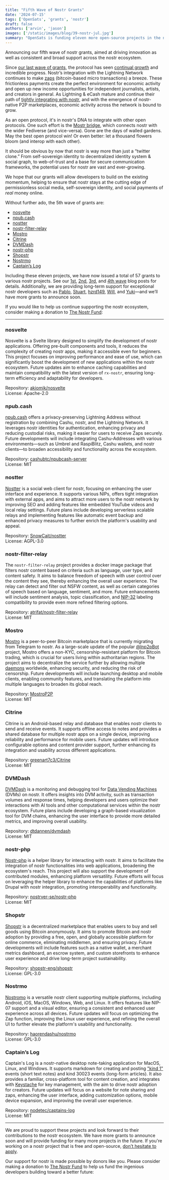 ```yaml
---
title: "Fifth Wave of Nostr Grants"
date: '2024-07-15'
tags: ['OpenSats', 'grants', 'nostr']
draft: false
authors: ['arvin', 'jason']
images: ['/static/images/blog/39-nostr-jul.jpg']
summary: "OpenSats is funding eleven more open-source projects in the nostr ecosystem."
---
```


Announcing our fifth wave of nostr grants, aimed at driving innovation as well
as consistent and broad support across the nostr ecosystem.

Since [our last wave of grants](/blog/nostr-grants-december-2023), the protocol
has seen [continual growth](https://stats.nostr.band/) and incredible progress.
Nostr’s integration with the Lightning Network continues to make
[zaps](https://zaplife.lol/) (bitcoin-based micro transactions) a breeze. These
frictionless payments create the perfect environment for economic activity and
open up new income opportunities for independent journalists, artists, and
creators in general. As Lightning & eCash mature and continue their path of
[tightly integrating with nostr][nutsack], and with the emergence of
nostr-native P2P marketplaces, economic activity across the network is bound to
grow.

As an open protocol, it's in nostr's DNA to integrate with other open protocols.
One such effort is the [Mostr bridge](https://mostr.pub/), which connects nostr
with the wider Fediverse (and vice-versa). Gone are the days of walled gardens.
May the best open protocol win! Or even better: let a thousand flowers bloom
(and interop with each other).

It should be obvious  by now that nostr is way more than just a “twitter clone.”
From self-sovereign identity to decentralized identity system & social graph, to
web-of-trust and a base for secure communication frameworks, the potential uses
for nostr are vast and ever-growing.

We hope that our grants will allow developers to build on the existing momentum,
helping to ensure that nostr stays at the cutting edge of permissionless social
media, self-sovereign identity, and social payments of _real_ money online.

Without further ado, the 5th wave of grants are:

- [nosvelte](#nosvelte)
- [npub.cash](#npubcash)
- [nostter](#nostter)
- [nostr-filter-relay](#nostr-filter-relay)
- [Mostro](#mostro)
- [Citrine](#citrine)
- [DVMDash](#dvmdash)
- [nostr-php](#nostr-php)
- [Shopstr](#shopstr)
- [Nostrmo](#nostrmo)
- [Captain’s Log](#captains-log)

Including these eleven projects, we have now issued a total of 57 grants to
various nostr projects. See our [1st](/blog/nostr-grants-july-2023),
[2nd](/blog/bitcoin-and-nostr-grants-august-2023),
[3rd](/blog/nostr-grants-october-2023), and [4th
wave](/blog/nostr-grants-december-2023) blog posts for details. Additionally, we
are providing long-term support for exceptional nostr developers such as
[Pablo](/blog/pablofz7-receives-lts-grant),
[Stuart](/blog/stuart-bowman-receives-lts-grant),
[hzrd149](/blog/hzrd149-receives-lts-grant),
[Will](/blog/jb55-receives-lts-grant), and
[Yuki](/blog/yuki-receives-lts-grant)—and we’ll have more grants to announce
soon.

If you would like to help us continue supporting the nostr ecosystem, consider
making a donation to [The Nostr Fund](/funds/nostr):

<center>
    <DonateToNostrFundButton/>
</center>

---

### nosvelte

Nosvelte is a Svelte library designed to simplify the development of nostr
applications. Offering pre-built components and tools, it reduces the complexity
of creating nostr apps, making it accessible even for beginners. This project
focuses on improving performance and ease of use, which can significantly boost
the development of new applications within the nostr ecosystem. Future updates
aim to enhance caching capabilities and maintain compatibility with the latest
version of `rx-nostr`, ensuring long-term efficiency and adaptability for
developers.

Repository: [akiomik/nosvelte](https://github.com/akiomik/nosvelte)  
License: Apache-2.0

### npub.cash

[npub.cash](https://npub.cash/) offers a privacy-preserving Lightning Address
without registration by combining Cashu, nostr, and the Lightning Network. It
leverages nostr identities for authentication, enhancing privacy and reducing
custodial risks, making it easier for users to receive Zaps securely. Future
developments will include integrating Cashu-Addresses with various
environments—such as Umbrel and RaspiBlitz, Cashu wallets, and nostr clients—to
broaden accessibility and functionality across the ecosystem.

Repository: [cashubtc/npubcash-server](https://github.com/cashubtc/npubcash-server)  
License: MIT

### nostter

[Nostter](https://nostter.app/) is a social web client for nostr, focusing on
enhancing the user interface and experience. It supports various NIPs, offers
tight integration with external apps, and aims to attract more users to the
nostr network by improving SEO and adding features like embedded YouTube videos
and local relay settings. Future plans include developing serverless scalable
relays and implementing features like automatic event backup and enhanced
privacy measures to further enrich the platform's usability and appeal.

Repository: [SnowCait/nostter](https://github.com/SnowCait/nostter)  
License: AGPL-3.0

### nostr-filter-relay

The `nostr-filter-relay` project provides a docker image package that filters
nostr content based on criteria such as language, user type, and content safety.
It aims to balance freedom of speech with user control over the content they
see, thereby enhancing the overall user experience. The relay can detect and
filter out NSFW content, as well as  certain categories of speech based on
language, sentiment, and more. Future enhancements will include sentiment
analysis, topic classification, and [NIP-32](https://nostr-nips.com/nip-32)
labeling compatibility to provide even more refined filtering options.

Repository: [atrifat/nostr-filter-relay](https://github.com/atrifat/nostr-filter-relay)  
License: MIT

### Mostro

[Mostro](https://mostro.network/) is a peer-to-peer Bitcoin marketplace that is
currently migrating from Telegram to nostr. As a large-scale update of the
popular [@lnp2pBot](https://github.com/lnp2pBot) project, Mostro offers a
non-KYC, censorship-resistant platform for Bitcoin trading, which is crucial for
users living within authoritarian regions. The project aims to decentralize the
service further by allowing multiple
[daemons](https://en.wikipedia.org/wiki/Daemon_(computing)) worldwide, enhancing
security, and reducing the risk of censorship. Future developments will include
launching desktop and mobile clients, enabling community features, and
translating the platform into multiple languages to broaden its global reach.

Repository: [MostroP2P](https://github.com/MostroP2P)  
License: MIT

### Citrine

Citrine is an Android-based relay and database that enables nostr clients to
send and receive events. It supports offline access to notes and provides a
shared database for multiple nostr apps on a single device, improving
reliability and performance for mobile users. Future updates will introduce
configurable options and content provider support, further enhancing its
integration and usability across different applications.

Repository: [greenart7c3/Citrine](https://github.com/greenart7c3/Citrine)  
License: MIT

### DVMDash

[DVMDash](https://dvmdash.live/) is a monitoring and debugging tool for [Data
Vending Machines](https://www.data-vending-machines.org/) (DVMs) on nostr. It
offers insights into DVM activity, such as transaction volumes and response
times, helping developers and users optimize their interactions with AI tools
and other computational services within the nostr ecosystem. Future plans
include developing a graph-based visualization tool for DVM chains, enhancing
the user interface to provide more detailed metrics, and improving overall
usability.

Repository: [dtdannen/dvmdash](https://github.com/dtdannen/dvmdash)  
License: MIT

### nostr-php

[Nostr-php](https://nostr-php.dev/) is a helper library for interacting with
nostr. It aims to facilitate the integration of nostr functionalities into web
applications, broadening the ecosystem's reach. This project will also support
the development of contributed modules, enhancing platform versatility. Future
efforts will focus on leveraging the helper library to enhance the capabilities
of platforms like Drupal with nostr integration, promoting interoperability and
functionality.

Repository: [nostrver-se/nostr-php](https://github.com/nostrver-se/nostr-php)  
License: MIT

### Shopstr

[Shopstr](https://shopstr.store/) is a decentralized marketplace that enables
users to buy and sell goods using Bitcoin anonymously. It aims to promote
Bitcoin and nostr adoption by providing a free, open, and globally accessible
platform for online commerce, eliminating middlemen, and ensuring privacy.
Future developments will include features such as a native wallet, a merchant
metrics dashboard, an escrow system, and custom storefronts to enhance user
experience and drive long-term project sustainability.

Repository: [shopstr-eng/shopstr](https://github.com/shopstr-eng/shopstr)  
License: GPL-3.0

### Nostrmo

[Nostromo](https://github.com/haorendashu/nostrmo_faq/blob/main/README.md#nostrmo-faq)
is a versatile nostr client supporting multiple platforms, including Android,
iOS, MacOS, Windows, Web, and Linux. It offers features like NIP-07 support and
a visual editor, ensuring a consistent and enhanced user experience across all
devices. Future updates will focus on optimizing the Zap function, improving the
Linux user experience, and refining the overall UI to further elevate the
platform's usability and functionality.

Repository: [haorendashu/nostrmo](https://github.com/haorendashu/nostrmo)  
License: GPL-3.0

### Captain’s Log

Captain's Log is a nostr-native desktop note-taking application for MacOS,
Linux, and Windows. It supports markdown for creating and posting ["kind
1"](https://github.com/nostr-protocol/nips?tab=readme-ov-file#event-kinds)
events (short text notes) and kind 30023 events (long-form articles). It also
provides a familiar, cross-platform tool for content creation, and  integrates
with [Keystache](https://github.com/Resolvr-io/Keystache) for key management,
with the aim to drive nostr adoption for creators​. Future updates will focus on
a website for note sharing and zaps, enhancing the user interface, adding
customization options, mobile device expansion, and improving the overall user
experience.

Repository: [nodetec/captains-log](https://github.com/nodetec/captains-log)  
License: MIT

---

We are proud to support these projects and look forward to their contributions
to the nostr ecosystem. We have more grants to announce soon and will provide
funding for many more projects in the future. If you're working on a nostr
project that is free and open-source, [don't hesitate to
apply](/apply).

Our support for nostr is made possible by donors like you. Please consider
making a donation to [The Nostr Fund](/funds/nostr) to help
us fund the ingenious developers building toward a better future:

<center>
    <DonateToNostrFundButton/>
</center>

[nutsack]: https://njump.me/nevent1qqsqpzvlvmfyq9y8dp36x2xvgmad5486c4ct4ecdkmdxgtr9dxl5r2qzyrafsj7hmweg9ur7zmn6apajdg48hxuskujx53rhrux0ttjcqx84y20a3aa